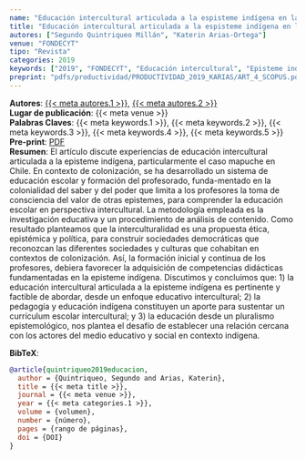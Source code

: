 ```yaml
---
name: "Educación intercultural articulada a la espisteme indígena en latinoamerida. El caso mapuche en chile"
title: "Educación intercultural articulada a la espisteme indígena en latinoamerida. El caso mapuche en chile"
autores: ["Segundo Quintriqueo Millán", "Katerin Arias-Ortega"]
venue: "FONDECYT"
tipo: "Revista"
categories: 2019
keywords: ["2019", "FONDECYT", "Educación intercultural", "Episteme indígena", "Formación inicial docente"]
preprint: "pdfs/productividad/PRODUCTIVIDAD_2019_KARIAS/ART_4_SCOPUS.pdf"
---
```

**Autores**: [{{< meta autores.1 >}}](../members/current/Segundo Quintriqueo Millán.qmd), [{{< meta autores.2 >}}](../members/current/Katerin Arias-Ortega.qmd)    
**Lugar de publicación**: {{< meta venue >}}     
**Palabras Claves**: {{< meta keywords.1 >}}, {{< meta keywords.2 >}}, {{< meta keywords.3 >}}, {{< meta keywords.4 >}}, {{< meta keywords.5 >}}    
**Pre-print**: [PDF](../{{< meta preprint >}})    
**Resumen**: El  artículo  discute  experiencias  de  educación  intercultural  articulada  a  la  episteme  indígena,  particularmente  el  caso  mapuche  en Chile. En contexto de colonización, se ha desarrollado un sistema de educación escolar y formación del profesorado, funda-mentado en la colonialidad del saber y del poder que limita a los profesores la toma de consciencia del valor de otras epistemes, para comprender la educación escolar en perspectiva intercultural. La metodología empleada es la investigación educativa y un procedimiento de análisis de contenido. Como resultado planteamos que la interculturalidad es una propuesta ética, epistémica y política, para construir sociedades democráticas que reconozcan las diferentes sociedades y culturas que cohabitan en contextos de colonización. Así, la formación inicial y continua de los profesores, debiera favorecer la adquisición de competencias didácticas fundamentadas en la episteme indígena. Discutimos y concluimos que: 1) la educación intercultural articulada a la episteme indígena es pertinente y factible de abordar, desde un enfoque educativo intercultural; 2) la pedagogía y educación indígena constituyen un aporte para sustentar un currículum escolar intercultural; y 3) la educación desde un pluralismo epistemológico, nos plantea el desafío de establecer una relación cercana con los actores del medio educativo y social en contexto indígena.   


**BibTeX**:
```bibtex
@article{quintriqueo2019educacion,
  author = {Quintriqueo, Segundo and Arias, Katerin},
  title = {{< meta title >}},
  journal = {{< meta venue >}},
  year = {{< meta categories.1 >}},
  volume = {volumen},
  number = {número},
  pages = {rango de páginas},
  doi = {DOI}
}
```
